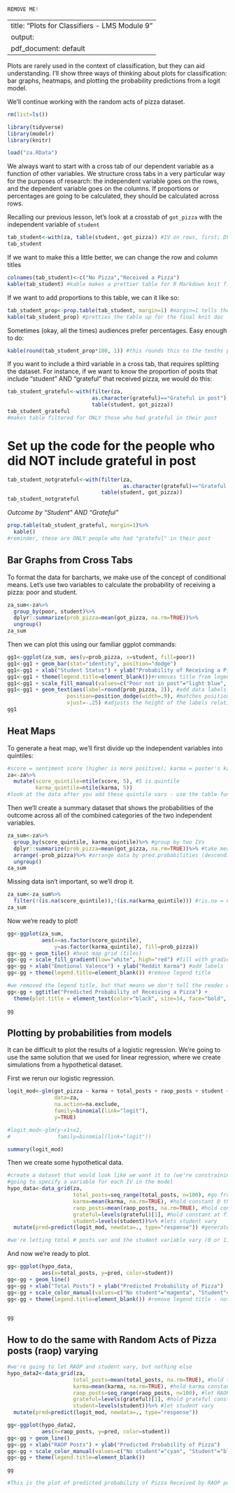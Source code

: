 ```{r}
REMOVE ME!
```
---
title: "Plots for Classifiers - LMS Module 9"
output:
  pdf_document: default
---

Plots are rarely used in the context of classification, but they can aid understanding. I'll show three ways of thinking about plots for classification: bar graphs, heatmaps, and plotting the probability predictions from a logit model.

We'll continue working with the random acts of pizza dataset. 

```{r}
rm(list=ls())

library(tidyverse)
library(modelr)
library(knitr)

load("za.RData")
```

We always want to start with a cross tab of our dependent variable as a function of other variables. We structure cross tabs in a very particular way for the purposes of research: the independent variable goes on the rows, and the dependent variable goes on the columns. If proportions or percentages are going to be calculated, they should be calculated across rows. 

Recalling our previous lesson, let's look at a crosstab of `got_pizza` with the independent variable of `student`

```{r}
tab_student<-with(za, table(student, got_pizza)) #IV on rows, first; DV on columns, second
tab_student
```

If we want to make this a little better, we can change the row and column titles

```{r}
colnames(tab_student)<-c("No Pizza","Received a Pizza")
kable(tab_student) #kable makes a prettier table for R Markdown knit files
```

If we want to add proportions to this table, we can it like so:
```{r}
tab_student_prop<-prop.table(tab_student, margin=1) #margin=1 tells the command to make the rows sum to 1; if you did margin=2 it would sum by columns
kable(tab_student_prop) #pretties the table up for the final knit doc
```

Sometimes  (okay, all the times) audiences prefer percentages. Easy enough to do:
```{r}
kable(round(tab_student_prop*100, 1)) #this rounds this to the tenths place because of the ,1 at the end (1 place after the decimal); 2 would make it to the hundredths place, etc. etc. 
```

If you want to include a third variable in a cross tab, that requires splitting the dataset. For instance, if we want to know the proportion of posts that include "student" AND "grateful" that received pizza, we would do this:
```{r}
tab_student_grateful<-with(filter(za,
                           as.character(grateful)=="Grateful in post"),
                           table(student, got_pizza))
tab_student_grateful
#makes table filtered for ONLY those who had grateful in their post
```

# Set up the code for the people who did NOT include grateful in post
```{r}
tab_student_notgrateful<-with(filter(za,
                                     as.character(grateful)=="Grateful not in post"), 
                              table(student, got_pizza))
tab_student_notgrateful
```

*Outcome by "Student" AND "Grateful"*
```{r}
prop.table(tab_student_grateful, margin=1)%>%
  kable()
#reminder, these are ONLY people who had "grateful" in their post
```


## Bar Graphs from Cross Tabs

To format the data for barcharts, we make use of the concept of conditional means. Let's use two variables to calculate the probability of receiving a pizza: poor and student. 

```{r}
za_sum<-za%>%
  group_by(poor, student)%>%
  dplyr::summarize(prob_pizza=mean(got_pizza, na.rm=TRUE))%>%
  ungroup()
za_sum
```

Then we can plot this using our familiar ggplot commands:

```{r}
gg1<-ggplot(za_sum, aes(y=prob_pizza, x=student, fill=poor))
gg1<-gg1 + geom_bar(stat="identity", position="dodge")
gg1<-gg1 + xlab("Student Status") + ylab("Probability of Receiving a Pizza")
gg1<-gg1 + theme(legend.title=element_blank())#removes title from legend 
gg1<-gg1 + scale_fill_manual(values=c("Poor not in post"="light blue", "Poor in post"="dark green"))
gg1<-gg1 + geom_text(aes(label=round(prob_pizza, 2)), #add data labels to bars
                   position=position_dodge(width=.9), #matches positioning we originally specified above (see line 90); change the width# to adjust
                   vjust=-.25) #adjusts the height of the labels relative to the bars
gg1
```

## Heat Maps

To generate a heat map, we'll first divide up the independent variables into quintiles:

```{r}
#score = sentiment score (higher is more positive); karma = poster's karma on reddit
za<-za%>%
  mutate(score_quintile=ntile(score, 5), #5 is quintile
         karma_quintile=ntile(karma, 5))
#look at the data after you add these quintile vars - use the table function to make sure it worked properly
```

Then we'll create a summary dataset that shows the probabilities of the outcome across all of the combined categories of the two independent variables. 

```{R}
za_sum<-za%>%
  group_by(score_quintile, karma_quintile)%>% #group by two IVs
  dplyr::summarize(prob_pizza=mean(got_pizza, na.rm=TRUE))%>% #take mean of DV by this grouping
  arrange(-prob_pizza)%>% #arrange data by pred.probabilities (descending order)
  ungroup() 
za_sum
```

Missing data isn't important, so we'll drop it. 
```{r}
za_sum<-za_sum%>%
  filter(!(is.na(score_quintile)),!(is.na(karma_quintile))) #!is.na = not missing
za_sum
```

Now we're ready to plot!

```{r}
gg<-ggplot(za_sum,
           aes(x=as.factor(score_quintile),
               y=as.factor(karma_quintile), fill=prob_pizza))
gg<-gg + geom_tile() #heat map grid (tiles)
gg<-gg + scale_fill_gradient(low="white", high="red") #fill with gradient coloring where lowest probabilities are black and highest gold
gg<-gg + xlab("Emotional Valence") + ylab("Reddit Karma") #add labels
gg<-gg + theme(legend.title=element_blank()) #remove legend title

#we removed the legend title, but that means we don't tell the reader what is actually being plotted with our colors; add a title to do this
gg<-gg + ggtitle("Predicted Probability of Receiving a Pizza") + 
  theme(plot.title = element_text(color="black", size=14, face="bold", hjust=.5))

gg
```


## Plotting by probabilities from models

It can be difficult to plot the results of a logistic regression. We're going to use the same solution that we used for linear regression, where we create simulations from a hypothetical dataset. 

First we rerun our logistic regression. 
```{r}
logit_mod<-glm(got_pizza ~ karma + total_posts + raop_posts + student + grateful,
               data=za,
               na.action=na.exclude,
               family=binomial(link="logit"),
               y=TRUE)

#logit_mod<-glm(y~x1+x2,
#               family=binomial(link="logit"))

summary(logit_mod)
```

Then we create some hypothetical data. 

```{r}
#create a dataset that would look like we want it to (we're constraining the data); then run our predictive model in it.
#going to specify a variable for each IV in the model
hypo_data<-data_grid(za, 
                     total_posts=seq_range(total_posts, n=100), #go from min to max of total posts in 100 steps
                     karma=mean(karma, na.rm=TRUE), #hold constant @ the mean of karma
                     raop_posts=mean(raop_posts, na.rm=TRUE), #hold constant @ mean # posts
                     grateful=levels(grateful)[1], #hold constant at first level of grateful; = did not indicate grateful
                     student=levels(student))%>% #lets student vary 
  mutate(pred=predict(logit_mod, newdata=., type="response")) #generate a prediction from our logit model

#we're letting total # posts var and the student variable vary (0 or 1)
```

And now we're ready to plot. 

```{r}
gg<-ggplot(hypo_data,
           aes(x=total_posts, y=pred, color=student))
gg<-gg + geom_line()
gg<-gg + xlab("Total Posts") + ylab("Predicted Probability of Pizza")
gg<-gg + scale_color_manual(values=c("No student"="magenta", "Student"="black"))
gg<-gg + theme(legend.title=element_blank()) #remove legend title - not needed in this case


gg
```

## How to do the same with Random Acts of Pizza posts (raop) varying
```{r}
#we're going to let RAOP and student vary, but nothing else
hypo_data2<-data_grid(za, 
                     total_posts=mean(total_posts, na.rm=TRUE), #hold ttl posts constant
                     karma=mean(karma, na.rm=TRUE), #hold karma constant
                     raop_posts=seq_range(raop_posts, n=100), #let RAOP vary
                     grateful=levels(grateful)[1], #hold grateful constant
                     student=levels(student))%>% #let student vary
  mutate(pred=predict(logit_mod, newdata=., type="response"))
```


```{r}
gg<-ggplot(hypo_data2,
           aes(x=raop_posts, y=pred, color=student))
gg<-gg + geom_line() 
gg<-gg + xlab("RAOP Posts") + ylab("Predicted Probability of Pizza")
gg<-gg + scale_color_manual(values=c("No student"="cyan", "Student"="black"))
gg<-gg + theme(legend.title=element_blank())

gg

#This is the plot of predicted probability of Pizza Received by RAOP posts and whether poster was student or not (holding ttl posts, karma, and grateful constant).
```